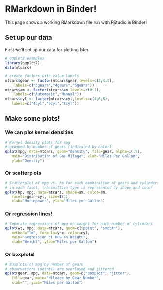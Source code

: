 # RMarkdown in Binder!

This page shows a working RMarkdown file run with RStudio in Binder!

## Set up our data

First we'll set up our data for plotting later

```r

# ggplot2 examples
library(ggplot2)
data(mtcars)

# create factors with value labels 
mtcars$gear <- factor(mtcars$gear,levels=c(3,4,5),
  	labels=c("3gears","4gears","5gears")) 
mtcars$am <- factor(mtcars$am,levels=c(0,1),
  	labels=c("Automatic","Manual")) 
mtcars$cyl <- factor(mtcars$cyl,levels=c(4,6,8),
   labels=c("4cyl","6cyl","8cyl")) 
```
   
## Make some plots!

### We can plot kernel densities
```r
# Kernel density plots for mpg
# grouped by number of gears (indicated by color)
qplot(mpg, data=mtcars, geom="density", fill=gear, alpha=I(.5), 
   main="Distribution of Gas Milage", xlab="Miles Per Gallon", 
   ylab="Density")
```

### Or scatterplots
```r
# Scatterplot of mpg vs. hp for each combination of gears and cylinders
# in each facet, transmittion type is represented by shape and color
qplot(hp, mpg, data=mtcars, shape=am, color=am, 
   facets=gear~cyl, size=I(3),
   xlab="Horsepower", ylab="Miles per Gallon") 
```
   
### Or regression lines!
```r

# Separate regressions of mpg on weight for each number of cylinders
qplot(wt, mpg, data=mtcars, geom=c("point", "smooth"), 
   method="lm", formula=y~x, color=cyl, 
   main="Regression of MPG on Weight", 
   xlab="Weight", ylab="Miles per Gallon")
```

### Or boxplots!
```r

# Boxplots of mpg by number of gears 
# observations (points) are overlayed and jittered
qplot(gear, mpg, data=mtcars, geom=c("boxplot", "jitter"), 
   fill=gear, main="Mileage by Gear Number",
   xlab="", ylab="Miles per Gallon")
```